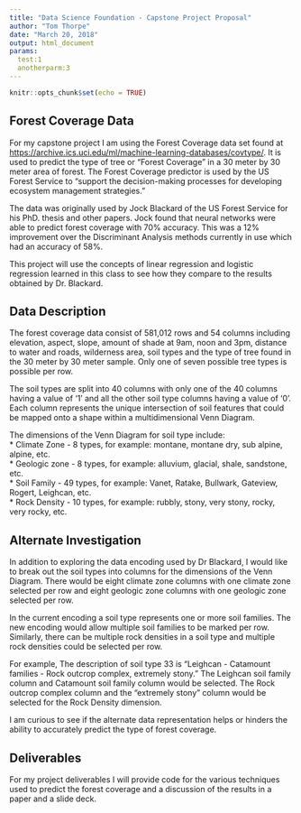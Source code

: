 ```yaml
---
title: "Data Science Foundation - Capstone Project Proposal"
author: "Tom Thorpe"
date: "March 20, 2018"
output: html_document
params:
  test:1
  anotherparm:3
---
```


```r
knitr::opts_chunk$set(echo = TRUE)
```

## Forest Coverage Data

For my capstone project I am using the Forest Coverage data set found at
<https://archive.ics.uci.edu/ml/machine-learning-databases/covtype/>. It is used to predict the type of tree or "Forest Coverage" in a 30 meter by 30 meter area of forest. The Forest Coverage predictor is used by the US Forest Service to "support the decision-making processes for developing ecosystem management strategies." 

The data was originally used by Jock Blackard of the US Forest Service for his PhD. thesis and other papers. Jock found that neural networks were able to predict forest coverage with 70% accuracy. This was a 12% improvement over the Discriminant Analysis methods currently in use which had an accuracy of 58%. 

This project will use the concepts of linear regression and logistic regression learned in this class to see how they compare to the results obtained by Dr. Blackard. 

## Data Description

The forest coverage data consist of 581,012 rows and 54 columns including elevation, aspect, slope, amount of shade at 9am, noon and 3pm, distance to water and roads, wilderness area, soil types and the type of tree found in the 30 meter by 30 meter sample. Only one of seven possible tree types is possible per row.

The soil types are split into 40 columns with only one of the 40 columns having a value of '1' and all the other soil type columns having a value of '0'. Each column represents the unique intersection of soil features that could be mapped onto a shape within a multidimensional Venn Diagram.

The dimensions of the Venn Diagram for soil type include:  
* Climate Zone - 8 types, for example: montane, montane dry, sub alpine, alpine, etc.  
* Geologic zone - 8 types, for example: alluvium, glacial, shale, sandstone, etc.  
* Soil Family - 49 types, for example: Vanet, Ratake, Bullwark, Gateview, Rogert, Leighcan, etc.  
* Rock Density - 10 types, for example: rubbly, stony, very stony, rocky, very rocky, etc.  

## Alternate Investigation

In addition to exploring the data encoding used by Dr Blackard, I would like to break out the soil types into columns for the dimensions of the Venn Diagram. There would be eight climate zone columns with one climate zone selected per row and eight geologic zone columns with one geologic zone selected per row. 

In the current encoding a soil type represents one or more soil families. The new encoding would allow multiple soil families to be marked per row. Similarly, there can be multiple rock densities in a soil type and multiple rock densities could be selected per row.

For example, The description of soil type 33 is "Leighcan - Catamount families - Rock outcrop complex, extremely stony." The Leighcan soil family column and Catamount soil family column would be selected. The Rock outcrop complex column and the "extremely stony" column would be selected for the Rock Density dimension. 

I am curious to see if the alternate data representation helps or hinders the ability to accurately predict the type of forest coverage.

## Deliverables

For my project deliverables I will provide code for the various techniques used to predict the forest coverage and a discussion of the results in a paper and a slide deck.
